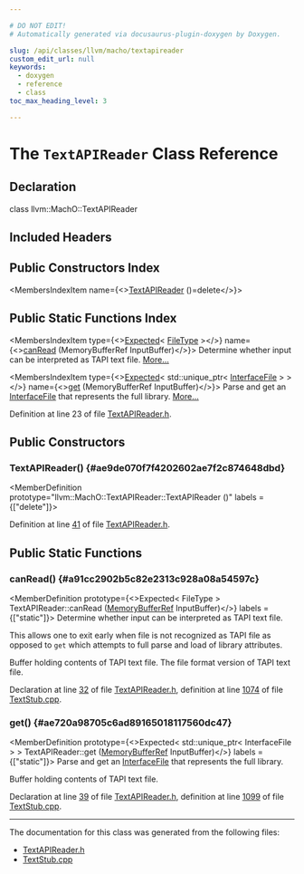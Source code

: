 ```yaml
---

# DO NOT EDIT!
# Automatically generated via docusaurus-plugin-doxygen by Doxygen.

slug: /api/classes/llvm/macho/textapireader
custom_edit_url: null
keywords:
  - doxygen
  - reference
  - class
toc_max_heading_level: 3

---
```





# The `TextAPIReader` Class Reference

<DoxygenPage pluginConfig={pluginConfig}>



## Declaration

<CodeBlock>class llvm::MachO::TextAPIReader</CodeBlock>

## Included Headers

<IncludesList>
<IncludesListItem
  filePath="llvm/TextAPI/TextAPIReader.h"
  permalink="/docs/api/files/include/include/llvm/include/llvm/textapi/textapireader-h"
  isLocal="true" />
</IncludesList>

## Public Constructors Index

<MembersIndex>

<MembersIndexItem
  name={<><a href="#ae9de070f7f4202602ae7f2c874648dbd">TextAPIReader</a> ()=delete</>}>
</MembersIndexItem>

</MembersIndex>

## Public Static Functions Index

<MembersIndex>

<MembersIndexItem
  type={<><a href="/docs/api/classes/llvm/expected">Expected</a>&lt; <a href="/docs/api/namespaces/llvm/macho/#a11849daa1b55a8c00390b349546112e7">FileType</a> &gt;</>}
  name={<><a href="#a91cc2902b5c82e2313c928a08a54597c">canRead</a> (MemoryBufferRef InputBuffer)</>}>
Determine whether input can be interpreted as TAPI text file. <a href="#a91cc2902b5c82e2313c928a08a54597c">More...</a>
</MembersIndexItem>

<MembersIndexItem
  type={<><a href="/docs/api/classes/llvm/expected">Expected</a>&lt; std::unique&#95;ptr&lt; <a href="/docs/api/classes/llvm/macho/interfacefile">InterfaceFile</a> &gt; &gt;</>}
  name={<><a href="#ae720a98705c6ad89165018117560dc47">get</a> (MemoryBufferRef InputBuffer)</>}>
Parse and get an <a href="/docs/api/classes/llvm/macho/interfacefile">InterfaceFile</a> that represents the full library. <a href="#ae720a98705c6ad89165018117560dc47">More...</a>
</MembersIndexItem>

</MembersIndex>


Definition at line 23 of file <a href="/docs/api/files/include/include/llvm/include/llvm/textapi/textapireader-h">TextAPIReader.h</a>.

<SectionDefinition>

## Public Constructors

### TextAPIReader() {#ae9de070f7f4202602ae7f2c874648dbd}

<MemberDefinition
  prototype="llvm::MachO::TextAPIReader::TextAPIReader ()"
  labels = {["delete"]}>

Definition at line <a href="/docs/api/files/include/include/llvm/include/llvm/textapi/textapireader-h/#l00041">41</a> of file <a href="/docs/api/files/include/include/llvm/include/llvm/textapi/textapireader-h">TextAPIReader.h</a>.
</MemberDefinition>

</SectionDefinition>

<SectionDefinition>

## Public Static Functions

### canRead() {#a91cc2902b5c82e2313c928a08a54597c}

<MemberDefinition
  prototype={<>Expected&lt; FileType &gt; TextAPIReader::canRead (<a href="/docs/api/classes/llvm/memorybufferref">MemoryBufferRef</a> InputBuffer)</>}
  labels = {["static"]}>
Determine whether input can be interpreted as TAPI text file.

This allows one to exit early when file is not recognized as TAPI file as opposed to <code>get</code> which attempts to full parse and load of library attributes.


<ParametersList title="Parameters">
<ParametersListItem name="InputBuffer">Buffer holding contents of TAPI text file.</ParametersListItem>
</ParametersList>

<SectionUser title="Returns">
The file format version of TAPI text file.
</SectionUser>

Declaration at line <a href="/docs/api/files/include/include/llvm/include/llvm/textapi/textapireader-h/#l00032">32</a> of file <a href="/docs/api/files/include/include/llvm/include/llvm/textapi/textapireader-h">TextAPIReader.h</a>, definition at line <a href="/docs/api/files/lib/lib/textapi/textstub-cpp/#l01074">1074</a> of file <a href="/docs/api/files/lib/lib/textapi/textstub-cpp">TextStub.cpp</a>.
</MemberDefinition>

### get() {#ae720a98705c6ad89165018117560dc47}

<MemberDefinition
  prototype={<>Expected&lt; std::unique&#95;ptr&lt; InterfaceFile &gt; &gt; TextAPIReader::get (<a href="/docs/api/classes/llvm/memorybufferref">MemoryBufferRef</a> InputBuffer)</>}
  labels = {["static"]}>
Parse and get an <a href="/docs/api/classes/llvm/macho/interfacefile">InterfaceFile</a> that represents the full library.

<ParametersList title="Parameters">
<ParametersListItem name="InputBuffer">Buffer holding contents of TAPI text file.</ParametersListItem>
</ParametersList>

Declaration at line <a href="/docs/api/files/include/include/llvm/include/llvm/textapi/textapireader-h/#l00039">39</a> of file <a href="/docs/api/files/include/include/llvm/include/llvm/textapi/textapireader-h">TextAPIReader.h</a>, definition at line <a href="/docs/api/files/lib/lib/textapi/textstub-cpp/#l01099">1099</a> of file <a href="/docs/api/files/lib/lib/textapi/textstub-cpp">TextStub.cpp</a>.
</MemberDefinition>

</SectionDefinition>

<hr/>

The documentation for this class was generated from the following files:

<ul>
<li><a href="/docs/api/files/include/include/llvm/include/llvm/textapi/textapireader-h">TextAPIReader.h</a></li>
<li><a href="/docs/api/files/lib/lib/textapi/textstub-cpp">TextStub.cpp</a></li>
</ul>

</DoxygenPage>
